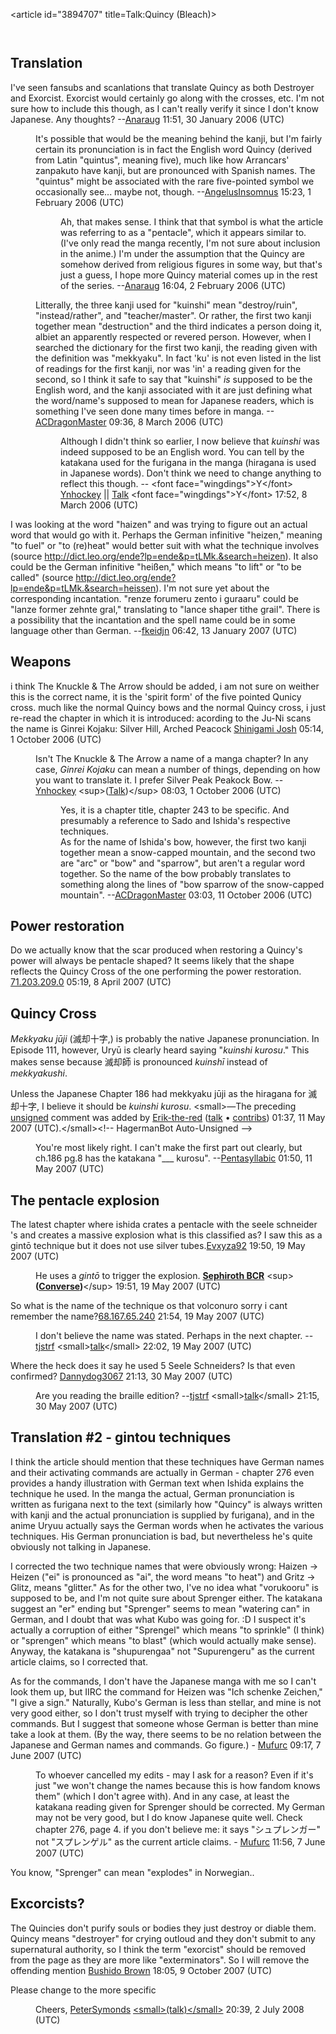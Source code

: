 <article id="3894707" title=Talk:Quincy (Bleach)>
	<talkpage id="3894707" title="Talk:Quincy (Bleach)">
{{talkarchive|List of Bleach characters}}

==Translation==
I've seen fansubs and scanlations that translate Quincy as both Destroyer and Exorcist.  Exorcist would certainly go along with the crosses, etc.  I'm not sure how to include this though, as I can't really verify it since I don't know Japanese.  Any thoughts? --[[User:Anaraug|Anaraug]] 11:51, 30 January 2006 (UTC)

:It's possible that would be the meaning behind the kanji, but I'm fairly certain its pronunciation is in fact the English word Quincy (derived from Latin &quot;quintus&quot;, meaning five), much like how Arrancars' zanpakuto have kanji, but are pronounced with Spanish names.  The &quot;quintus&quot; might be associated with the rare five-pointed symbol we occasionally see... maybe not, though. --[[User:AngelusInsomnus|AngelusInsomnus]] 15:23, 1 February 2006 (UTC)

::Ah, that makes sense.  I think that that symbol is what the article was referring to as a &quot;pentacle&quot;, which it appears similar to.  (I've only read the manga recently, I'm not sure about inclusion in the anime.)  I'm under the assumption that the Quincy are somehow derived from religious figures in some way, but that's just a guess, I hope more Quincy material comes up in the rest of the series. --[[User:Anaraug|Anaraug]] 16:04, 2 February 2006 (UTC)

:Litterally, the three kanji used for &quot;kuinshi&quot; mean &quot;destroy/ruin&quot;, &quot;instead/rather&quot;, and &quot;teacher/master&quot;.  Or rather, the first two kanji together mean &quot;destruction&quot; and the third indicates a person doing it, albiet an apparently respected or revered person.  However, when I searched the dictionary for the first two kanji, the reading given with the definition was &quot;mekkyaku&quot;. In fact 'ku' is not even listed in the list of readings for the first kanji, nor was 'in' a reading given for the second, so I think it safe to say that &quot;kuinshi&quot; ''is'' supposed to be the English word, and the kanji associated with it are just defining what the word/name's supposed to mean for Japanese readers, which is something I've seen done many times before in manga.  --[[User:ACDragonMaster|ACDragonMaster]] 09:36, 8 March 2006 (UTC)

::Although I didn't think so earlier, I now believe that ''kuinshi'' was indeed supposed to be an English word. You can tell by the katakana used for the furigana in the manga (hiragana is used in Japanese words). Don't think we need to change anything to reflect this though. -- &lt;font face=&quot;wingdings&quot;&gt;Y&lt;/font&gt; [[User:Ynhockey|Ynhockey]] || [[User talk:Ynhockey|Talk]] &lt;font face=&quot;wingdings&quot;&gt;Y&lt;/font&gt; 17:52, 8 March 2006 (UTC)

I was looking at the word &quot;haizen&quot; and was trying to figure out an actual word that would go with it.  Perhaps the German infinitive &quot;heizen,&quot; meaning &quot;to fuel&quot; or &quot;to (re)heat&quot; would better suit with what the technique involves (source http://dict.leo.org/ende?lp=ende&amp;p=tLMk.&amp;search=heizen).  It also could be the German infinitive &quot;heißen,&quot; which means &quot;to lift&quot; or &quot;to be called&quot; (source http://dict.leo.org/ende?lp=ende&amp;p=tLMk.&amp;search=heissen).  I'm not sure yet about the corresponding incantation.  &quot;renze forumeru zento i guraaru&quot; could be &quot;lanze former zehnte gral,&quot; translating to &quot;lance shaper tithe grail&quot;.  There is a possibility that the incantation and the spell name could be in some language other than German. --[[User:fkeidjn|fkeidjn]] 06:42, 13 January 2007 (UTC)

==Weapons==
i think  The Knuckle &amp; The Arrow should be added, i am not sure on weither this is the correct name, it is the 'spirit form' of the five pointed Qunicy cross. much like the normal Quincy bows and the normal Quincy cross, i just re-read the chapter in which it is introduced: acording to the Ju-Ni scans the name is Ginrei Kojaku: Silver Hill, Arched Peacock [[User:Shinigami Josh|Shinigami Josh]] 05:14, 1 October 2006 (UTC)
:Isn't The Knuckle &amp; The Arrow a name of a manga chapter? In any case, ''Ginrei Kojaku'' can mean a number of things, depending on how you want to translate it. I prefer Silver Peak Peakock Bow. -- [[User:Ynhockey|Ynhockey]] &lt;sup&gt;([[User talk:Ynhockey|Talk]])&lt;/sup&gt; 08:03, 1 October 2006 (UTC)
::Yes, it is a chapter title, chapter 243 to be specific.  And presumably a reference to Sado and Ishida's respective techniques.
::As for the name of Ishida's bow, however, the first two kanji together mean a snow-capped mountain, and the second two are &quot;arc&quot; or &quot;bow&quot; and &quot;sparrow&quot;, but aren't a regular word together.  So the name of the bow probably translates to something along the lines of &quot;bow sparrow of the snow-capped mountain&quot;. --[[User:ACDragonMaster|ACDragonMaster]] 03:03, 11 October 2006 (UTC)

==Power restoration==
Do we actually know that the scar produced when restoring a Quincy's power will always be pentacle shaped? It seems likely that the shape reflects the Quincy Cross of the one performing the power restoration. [[User:71.203.209.0|71.203.209.0]] 05:19, 8 April 2007 (UTC)

== Quincy Cross ==

''Mekkyaku jūji'' (滅却十字,) is probably the native Japanese pronunciation. In Episode 111, however, Uryū is clearly heard saying &quot;''kuinshi kurosu''.&quot; This makes sense because 滅却師 is pronounced ''kuinshī'' instead of ''mekkyakushi''.

Unless the Japanese Chapter 186 had mekkyaku jūji as the hiragana for 滅却十字, I believe it should be ''kuinshi kurosu''. &lt;small&gt;—The preceding [[Wikipedia:Sign your posts on talk pages|unsigned]] comment was added by [[User:Erik-the-red|Erik-the-red]] ([[User talk:Erik-the-red|talk]] • [[Special:Contributions/Erik-the-red|contribs]]) 01:37, 11 May 2007 (UTC).&lt;/small&gt;&lt;!-- HagermanBot Auto-Unsigned --&gt;

:You're most likely right. I can't make the first part out clearly, but ch.186 pg.8 has the katakana &quot;___ kurosu&quot;. --[[User:Pentasyllabic|Pentasyllabic]] 01:50, 11 May 2007 (UTC)

== The pentacle explosion ==

The latest chapter where ishida crates a pentacle  with the seele schneider 's  and creates a massive explosion what is this classified as? I saw this as a gintō technique but it does not use silver tubes.[[User:Evxyza92|Evxyza92]] 19:50, 19 May 2007 (UTC)

:He uses a ''gintō'' to trigger the explosion. '''[[User:Sephiroth BCR|Sephiroth BCR]]''' &lt;sup&gt;'''([[User talk:Sephiroth BCR|Converse]])'''&lt;/sup&gt; 19:51, 19 May 2007 (UTC)

So what is the name of the technique os that volconuro  sorry i cant remember the name?[[User:68.167.65.240|68.167.65.240]] 21:54, 19 May 2007 (UTC)

:I don't believe the name was stated. Perhaps in the next chapter. --[[User:tjstrf|tjstrf]] &lt;small&gt;[[User talk:tjstrf|talk]]&lt;/small&gt; 22:02, 19 May 2007 (UTC)

Where the heck does it say he used 5 Seele Schneiders? Is that even confirmed? [[User:Dannydog3067|Dannydog3067]] 21:13, 30 May 2007 (UTC)
:Are you reading the braille edition? --[[User:tjstrf|tjstrf]] &lt;small&gt;[[User talk:tjstrf|talk]]&lt;/small&gt; 21:15, 30 May 2007 (UTC)

== Translation #2 - gintou techniques ==

I think the article should mention that these techniques have German names and their activating commands are actually in German - chapter 276 even provides a handy illustration with German text when Ishida explains the technique he used. In the manga the actual, German pronunciation is written as furigana next to the text (similarly how &quot;Quincy&quot; is always written with kanji and the actual pronunciation is supplied by furigana), and in the anime Uryuu actually says the German words when he activates the various techniques. His German pronunciation is bad, but nevertheless he's quite obviously not talking in Japanese.

I corrected the two technique names that were obviously wrong: Haizen -&gt; Heizen (&quot;ei&quot; is pronounced as &quot;ai&quot;, the word means &quot;to heat&quot;) and Gritz -&gt; Glitz, means &quot;glitter.&quot; As for the other two, I've no idea what &quot;vorukooru&quot; is supposed to be, and I'm not quite sure about Sprenger either. The katakana suggest an &quot;er&quot; ending but &quot;Sprenger&quot; seems to mean &quot;watering can&quot; in German, and I doubt that was what Kubo was going for. :D I suspect it's actually a corruption of either &quot;Sprengel&quot; which means &quot;to sprinkle&quot; (I think) or &quot;sprengen&quot; which means &quot;to blast&quot; (which would actually make sense). Anyway, the katakana is &quot;shupurengaa&quot; not &quot;Supurengeru&quot; as the current article claims, so I corrected that.

As for the commands, I don't have the Japanese manga with me so I can't look them up, but IIRC the command for Heizen was &quot;Ich schenke Zeichen,&quot; &quot;I give a sign.&quot; Naturally, Kubo's German is less than stellar, and mine is not very good either, so I don't trust myself with trying to decipher the other commands. But I suggest that someone whose German is better than mine take a look at them. (By the way, there seems to be no relation between the Japanese and German names and commands. Go figure.) - [[User:Mufurc|Mufurc]] 09:17, 7 June 2007 (UTC)

:To whoever cancelled my edits - may I ask for a reason? Even if it's just &quot;we won't change the names because this is how fandom knows them&quot; (which I don't agree with). And in any case, at least the katakana reading given for Sprenger should be corrected. My German may not be very good, but I do know Japanese quite well. Check chapter 276, page 4. if you don't believe me: it says &quot;シュプレンガー&quot; not &quot;スプレンゲル&quot; as the current article claims. - [[User:Mufurc|Mufurc]] 11:56, 7 June 2007 (UTC)

You know, &quot;Sprenger&quot; can mean &quot;explodes&quot; in Norwegian..

==Excorcists?==
The Quincies don't purify souls or bodies they just destroy or diable them. Quincy means &quot;destroyer&quot; for crying outloud and they don't submit to any supernatural authority, so I think the term &quot;exorcist&quot; should be removed from the page as they are more like &quot;exterminators&quot;. So I will remove the offending mention [[User:Bushido Brown|Bushido Brown]] 18:05, 9 October 2007 (UTC)


{{talkarchive|List of Bleach characters}}

{{tlx|editprotected}}
Please change {{tl|r from merge}} to the more specific {{tl|CharR to list entry|Bleach}}
:{{done}} Cheers, [[User:PeterSymonds|PeterSymonds]] [[User talk:PeterSymonds|&lt;small&gt;(talk)&lt;/small&gt;]] 20:39, 2 July 2008 (UTC)
	</talkpage>
</article>
